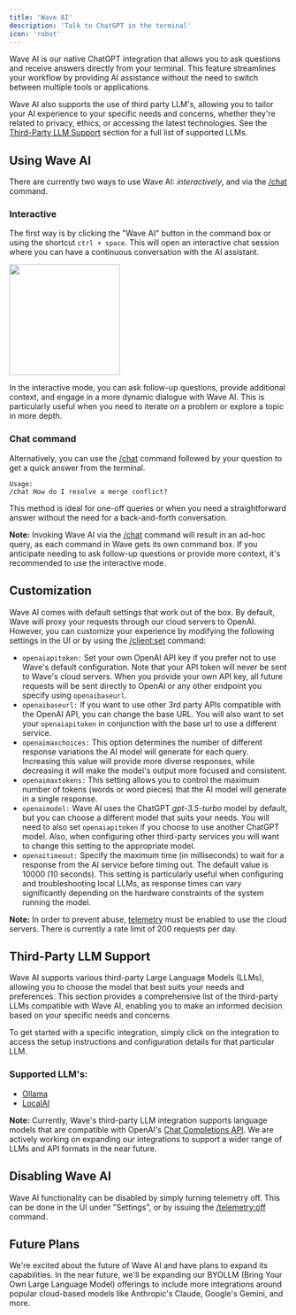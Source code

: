 ```yaml
---
title: 'Wave AI'
description: 'Talk to ChatGPT in the terminal'
icon: 'robot'
---
```


Wave AI is our native ChatGPT integration that allows you to ask questions and receive answers directly from your terminal. This feature streamlines your workflow by providing AI assistance without the need to switch between multiple tools or applications.

Wave AI also supports the use of third party LLM's, allowing you to tailor your AI experience to your specific needs and concerns, whether they're related to privacy, ethics, or accessing the latest technologies. See the [Third-Party LLM Support](#third-party-llm-support) section for a full list of supported LLMs.

## Using Wave AI
​There are currently two ways to use Wave AI: *interactively*, and via the [/chat](/reference/slashcommands#chat) command.

### Interactive

The first way is by clicking the "Wave AI" button in the command box or using the shortcut `ctrl + space`. This will open an interactive chat session where you can have a continuous conversation with the AI assistant.

<img height="200" src="/images/waveai.gif" />

In the interactive mode, you can ask follow-up questions, provide additional context, and engage in a more dynamic dialogue with Wave AI. This is particularly useful when you need to iterate on a problem or explore a topic in more depth.

### Chat command
Alternatively, you can use the [/chat](/reference/slashcommands#chat) command followed by your question to get a quick answer from the terminal.
```
Usage:
/chat How do I resolve a merge conflict?
```

This method is ideal for one-off queries or when you need a straightforward answer without the need for a back-and-forth conversation.

**Note:** Invoking Wave AI via the [/chat](/reference/slashcommands#chat) command will result in an ad-hoc query, as each command in Wave gets its own command box. If you anticipate needing to ask follow-up questions or provide more context, it's recommended to use the interactive mode.

## Customization

Wave AI comes with default settings that work out of the box. By default, Wave will proxy your requests through our cloud servers to OpenAI. However, you can customize your experience by modifying the following settings in the UI or by using the [/client:set](/reference/slashcommands#client-set) command:

- `openaiapitoken:` Set your own OpenAI API key if you prefer not to use Wave's default configuration. Note that your API token will never be sent to Wave's cloud servers. When you provide your own API key, all future requests will be sent directly to OpenAI or any other endpoint you specify using `openaibaseurl`.
- `openaibaseurl:` If you want to use other 3rd party APIs compatible with the OpenAI API, you can change the base URL. You will also want to set your `openaiapitoken` in conjunction with the base url to use a different service.
- `openaimaxchoices:` This option determines the number of different response variations the AI model will generate for each query. Increasing this value will provide more diverse responses, while decreasing it will make the model's output more focused and consistent.
- `openaimaxtokens:` This setting allows you to control the maximum number of tokens (words or word pieces) that the AI model will generate in a single response.
- `openaimodel:` Wave AI uses the ChatGPT *gpt-3.5-turbo* model by default, but you can choose a different model that suits your needs. You will need to also set `openaiapitoken` if you choose to use another ChatGPT model. Also, when configuring other third-party services you will want to change this setting to the appropriate model.
- `openaitimeout:` Specify the maximum time (in milliseconds) to wait for a response from the AI service before timing out. The default value is 10000 (10 seconds). This setting is particularly useful when configuring and troubleshooting local LLMs, as response times can vary significantly depending on the hardware constraints of the system running the model.

**Note:** In order to prevent abuse, [telemetry](/reference/telemetry) must be enabled to use the cloud servers. There is currently a rate limit of 200 requests per day.

## Third-Party LLM Support
Wave AI supports various third-party Large Language Models (LLMs), allowing you to choose the model that best suits your needs and preferences. This section provides a comprehensive list of the third-party LLMs compatible with Wave AI, enabling you to make an informed decision based on your specific needs and concerns.

To get started with a specific integration, simply click on the integration to access the setup instructions and configuration details for that particular LLM.

### Supported LLM's:
* [Ollama](/features/supportedLLMs/ollama)
* [LocalAI](/features/supportedLLMs/localai)

**Note:** Currently, Wave's third-party LLM integration supports language models that are compatible with OpenAI's [Chat Completions API](https://platform.openai.com/docs/api-reference/chat). We are actively working on expanding our integrations to support a wider range of LLMs and API formats in the near future.

## Disabling Wave AI

Wave AI functionality can be disabled by simply turning telemetry off. This can be done in the UI under "Settings", or by issuing the [/telemetry:off](/reference/slashcommands#telemetry-off) command.

## Future Plans
We're excited about the future of Wave AI and have plans to expand its capabilities. In the near future, we'll be expanding our BYOLLM (Bring Your Own Large Language Model) offerings to include more integrations around popular cloud-based models like Anthropic's Claude, Google's Gemini, and more.